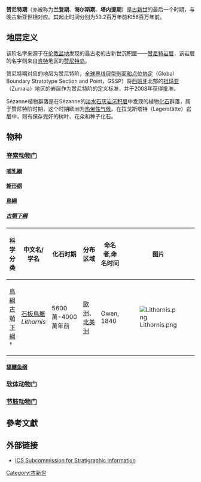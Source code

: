 {{expand|time=2015-07-30T06:28:43+00:00}}
{{unreferenced|time=2015-07-30T06:28:43+00:00}}
{{Tertiary graphical timeline}}
'''赞尼特期'''（亦被称为'''兰登期'''、'''海尔斯期'''、'''塔内提期'''）是[[古新世|古新世]]的最后一个时期，与晚古新亚世相对应。其起止时间分别为59.2百万年前和56百万年前。
== 地层定义 ==
该阶名字来源于在[[伦敦盆地|伦敦盆地]]发现的最古老的古新世沉积层——[[赞尼特岩层|赞尼特岩层]]，该岩层的名字则来自[[肯特|肯特]]地区的[[赞尼特岛|赞尼特岛]]。

赞尼特期对应的地层为赞尼特阶，[[全球界线层型剖面和点位协定|全球界线层型剖面和点位协定]]（Global Boundary Stratotype Section and Point，GSSP）将[[西班牙|西班牙]]北部的[[祖玛亚|祖玛亚]]（Zumaia）地区的岩层作为赞尼特阶的定义标准，并于2008年获得批准。

Sézanne植物群落是在Sézanne的[[淡水石灰岩沉积层|淡水石灰岩沉积层]]中发现的植物[[化石|化石]]群落，属于赞尼特阶时期，这个时期欧洲为[[热带性气候|热带性气候]]。在拉戈斯塔特（Lagerstätte）岩层中，则有保存完好的树叶、花朵和种子化石。
== 物种 ==
{{动态列表}}
=== [[脊索动物门|脊索动物门]] ===
==== [[哺乳綱|哺乳綱]] ====

==== [[蜥形纲|蜥形纲]] ====
==== [[鳥綱|鳥綱]] ====
===== [[古顎下綱|古顎下綱]] =====
{| class="wikitable"
!科学分类
!中文名/学名
!化石时期
!分布区域
!命名者,命名时间
!图片
|-
|[[鳥綱|鳥綱]]<br>[[古顎下綱|古顎下綱]]<br>†{{le|石板鳥科|Lithornithidae}}
|[[石板鳥屬|石板鳥屬]]''Lithornis''
|5600萬-4000萬年前
|[[歐洲|歐洲]]、[[北美洲|北美洲]]
|Owen, 1840
|[[File:Lithornis.png|thumb]]
|}

==== [[辐鳍鱼纲|辐鳍鱼纲]] ====
=== [[软体动物门|软体动物门]] ===
=== [[节肢动物门|节肢动物门]] ===
==參考文獻==
{{Reflist|refs=}}
== 外部链接 ==
* [http://stratigraphy.science.purdue.edu/gssp ICS Subcommission for Stratigraphic Information] {{Wayback|url=http://stratigraphy.science.purdue.edu/gssp |date=20100514070019 }}

{{Authority control}}
{{geol-stub}}

[[Category:古新世|Category:古新世]]